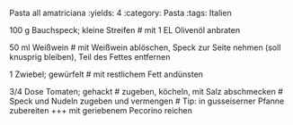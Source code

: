 Pasta all amatriciana
:yields: 4
:category: Pasta
:tags: Italien

100 g Bauchspeck; kleine Streifen
# mit 1 EL Olivenöl anbraten


50 ml Weißwein
# mit Weißwein ablöschen, Speck zur Seite nehmen (soll knusprig bleiben), Teil des Fettes entfernen

1 Zwiebel; gewürfelt
# mit restlichem Fett andünsten

3/4 Dose Tomaten; gehackt
# zugeben, köcheln, mit Salz abschmecken
# Speck und Nudeln zugeben und vermengen
# Tip: in gusseiserner Pfanne zubereiten +++ mit geriebenem Pecorino reichen
